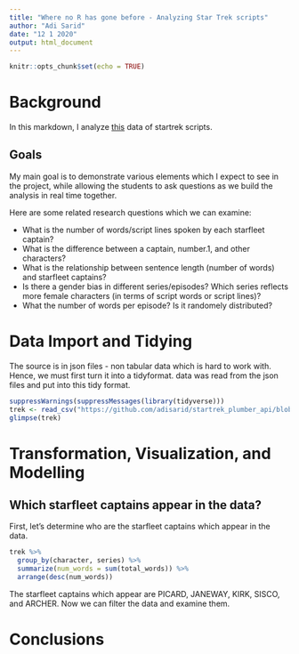```yaml
---
title: "Where no R has gone before - Analyzing Star Trek scripts"
author: "Adi Sarid"
date: "12 1 2020"
output: html_document
---
```


```r
knitr::opts_chunk$set(echo = TRUE)
```

# Background

In this markdown, I analyze [this](https://www.kaggle.com/gjbroughton/start-trek-scripts/) data of startrek scripts.

## Goals

My main goal is to demonstrate various elements which I expect to see in the project, while allowing the students to ask questions as we build the analysis in real time together.

Here are some related research questions which we can examine:

   * What is the number of words/script lines spoken by each starfleet captain?
   * What is the difference between a captain, number.1, and other characters?
   * What is the relationship between sentence length (number of words) and starfleet captains?
   * Is there a gender bias in different series/episodes? Which series reflects more female characters (in terms of script words or script lines)?
   * What the number of words per episode? Is it randomely distributed?

# Data Import and Tidying

The source is in json files - non tabular data which is hard to work with. Hence, we must first turn it into a tidyformat.  data was read from the json files and put into this tidy format.

```r
suppressWarnings(suppressMessages(library(tidyverse)))
trek <- read_csv("https://github.com/adisarid/startrek_plumber_api/blob/master/raw_data/characters_words.csv?raw=true")
glimpse(trek)
```

# Transformation, Visualization, and Modelling

## Which starfleet captains appear in the data?

First, let's determine who are the starfleet captains which appear in the data.

```r
trek %>% 
  group_by(character, series) %>% 
  summarize(num_words = sum(total_words)) %>% 
  arrange(desc(num_words))
```

The starfleet captains which appear are PICARD, JANEWAY, KIRK, SISCO, and ARCHER. Now we can filter the data and examine them.

# Conclusions